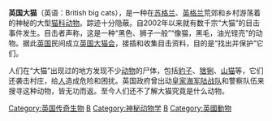{{Refimprove|time=2007-09-26T15:22:34Z}}
'''英国大猫'''（英语：British big cats），是一种在[[苏格兰|苏格兰]]、[[英格兰|英格兰]]荒郊和乡村游荡着的神秘的大型[[猫科动物|猫科动物]]。踪迹十分隐蔽。自2002年以来就有数千宗“大猫”的目击事件发生。目击者声称，这是一种“黑色、狮子一般”“像猫，黑毛，油光锃亮”的动物。据此[[英国|英国]]民间成立[[英国大猫会|英国大猫会]]，接插和收集目击资料，目的是“找出并保护”它们。

人们在“大猫”出现过的地方发现不少[[动物|动物]]的尸体，包括[[豹子|豹子]]、[[猞猁|猞猁]]、[[山猫|山猫]]等，它们还袭击村庄，给[[人|人]]造成危险和困扰。英国政府曾出动[[皇家海军陆战队|皇家海军陆战队]]和警察队伍来搜寻这种动物，皆无功而返。至今人们还不了解大猫究竟是什么动物。
[[Category:英国传奇生物|Category:英国传奇生物]]
[[Category:食肉目神秘生物|B]]
[[Category:神秘动物学|Category:神秘动物学]]
[[Category:神話傳說中的貓|B]]
[[Category:英國動物|Category:英國動物]]

{{神秘动物学|state=collapsed}}